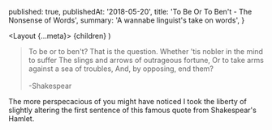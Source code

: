 
  published: true,
  publishedAt: '2018-05-20',
  title: 'To Be Or To Ben\'t - The Nonsense of Words',
  summary: 'A wannabe linguist\'s take on words',
}

  <Layout {...meta}>
    {children}
  </Layout>
)

>To be or to ben't? That is the question. Whether 'tis nobler in the mind to suffer The slings and arrows of outrageous fortune, Or to take arms against a sea of troubles, And, by opposing, end them?
><br/>  
>-Shakespear

The more perspecacious of you might have noticed I took the liberty of slightly altering the first sentence of this famous quote from Shakespear's Hamlet.

